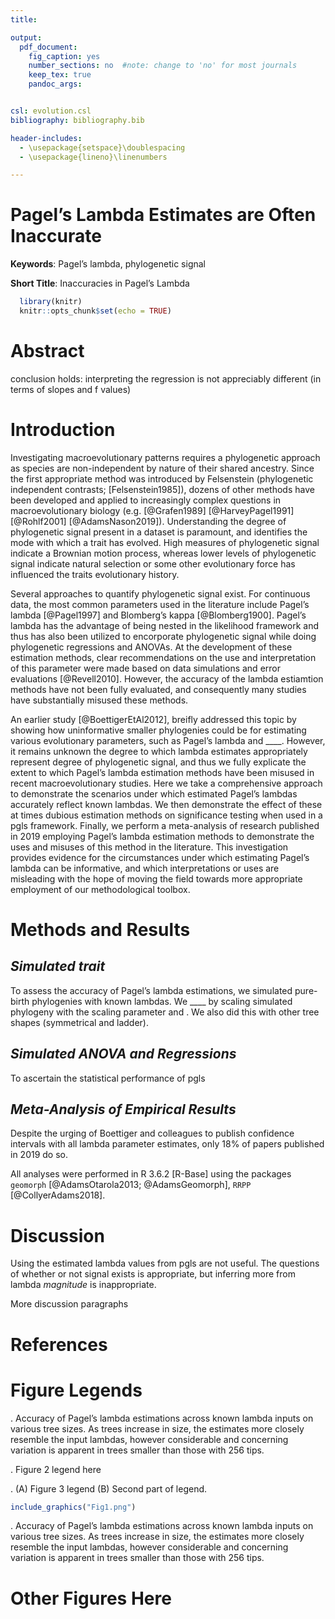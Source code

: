 ```yaml
---
title:

output: 
  pdf_document:
    fig_caption: yes
    number_sections: no  #note: change to 'no' for most journals
    keep_tex: true
    pandoc_args:


csl: evolution.csl
bibliography: bibliography.bib

header-includes:
  - \usepackage{setspace}\doublespacing
  - \usepackage{lineno}\linenumbers

---
```

# Pagel's Lambda Estimates are Often Inaccurate

\hfill\break

**Keywords**: Pagel's lambda, phylogenetic signal \hfill\break

**Short Title**: Inaccuracies in Pagel's Lambda \hfill\break

```r
  library(knitr)
  knitr::opts_chunk$set(echo = TRUE)
```

# Abstract

 conclusion holds: interpreting the regression is not appreciably different (in terms of slopes and f values)


\newpage


# Introduction
Investigating macroevolutionary patterns requires a phylogenetic approach as species are non-independent by nature of their shared ancestry. Since the first appropriate method was introduced by Felsenstein (phylogenetic independent contrasts; [Felsenstein1985]), dozens of other methods have been developed and applied to increasingly complex questions in macroevolutionary biology (e.g. [@Grafen1989] [@HarveyPagel1991] [@Rohlf2001]  [@AdamsNason2019]). Understanding the degree of phylogenetic signal present in a dataset is paramount, and identifies the mode with which a trait has evolved. High measures of phylogenetic signal indicate a Brownian motion process, whereas lower levels of phylogenetic signal indicate natural selection or some other evolutionary force has influenced the traits evolutionary history. \hfill\break

Several approaches to quantify phylogenetic signal exist. For continuous data, the most common parameters used in the literature include Pagel's lambda [@Pagel1997] and Blomberg's kappa [@Blomberg1900]. Pagel's lambda has the advantage of being nested in the likelihood framework and thus has also been utilized to encorporate phylogenetic signal while doing phylogenetic regressions and ANOVAs. At the development of these estimation methods, clear recommendations on the use and interpretation of this parameter were made based on  data simulations and error evaluations [@Revell2010]. However, the accuracy of the lambda estiamtion methods have not been fully evaluated, and consequently many studies have substantially misused these methods.  \hfill\break

An earlier study [@BoettigerEtAl2012], breifly addressed this topic by showing how uninformative smaller phylogenies could be for  estimating various evolutionary parameters, such as Pagel's lambda and ____. However, it remains unknown the degree to which lambda estimates appropriately represent degree of phylogenetic signal, and thus we fully explicate the extent to which Pagel's lambda estimation methods have been misused in recent macroevolutionary studies. Here we take a comprehensive approach to demonstrate the scenarios under which estimated Pagel's lambdas accurately reflect known lambdas. We then demonstrate the effect of these at times dubious estimation methods on significance testing when used in a pgls framework. Finally, we perform a meta-analysis of research published in 2019 employing Pagel's lambda estimation methods to demonstrate the uses and misuses of this method in the literature. This investigation provides evidence for the circumstances under which estimating Pagel's lambda can be informative, and which interpretations or uses are misleading with the hope of moving the field towards more appropriate employment of our methodological toolbox.


# Methods and Results

## *Simulated trait*

To assess the accuracy of Pagel's lambda estimations, we simulated pure-birth phylogenies with known lambdas. We ____ by scaling simulated phylogeny with the scaling parameter and . <!-- obviously this paragraph sucks -->  We also did this with other tree shapes (symmetrical and ladder). \hfill\break


## *Simulated ANOVA and Regressions*

To ascertain the statistical performance of pgls  \hfill\break

## *Meta-Analysis of Empirical Results*

Despite the urging of Boettiger and colleagues to publish confidence intervals with all lambda parameter estimates, only 18% of papers published in 2019 do so. \hfill\break

All analyses were performed in R 3.6.2 [R-Base] using the packages `geomorph` [@AdamsOtarola2013; @AdamsGeomorph], `RRPP` [@CollyerAdams2018]. \hfill\break



# Discussion

Using the estimated lambda values from pgls are not useful. The questions of whether or not signal exists is appropriate, but inferring more from lambda *magnitude* is inappropriate. \hfill\break

More discussion paragraphs

\newpage

# References

 \setlength{\parindent}{-0.25in}
 \setlength{\leftskip}{0.25in}
 \setlength{\parskip}{8pt}
 \noindent

<div id="refs"></div>
 
\newpage

# Figure Legends

\textbf{Figure 1}. Accuracy of Pagel's lambda estimations across known lambda inputs on various tree sizes. As trees increase in size, the estimates more closely resemble the input lambdas, however considerable and concerning variation is apparent in trees smaller than those with 256 tips.  \hfill\break

\textbf{Figure 2}. Figure 2 legend here\hfill\break

\textbf{Figure 3}. (A) Figure 3 legend (B) Second part of legend. \hfill\break


\newpage

```r
include_graphics("Fig1.png")  

```

\singlespacing \textbf{Figure 1}. Accuracy of Pagel's lambda estimations across known lambda inputs on various tree sizes. As trees increase in size, the estimates more closely resemble the input lambdas, however considerable and concerning variation is apparent in trees smaller than those with 256 tips. \hfill\break




\newpage

# Other Figures Here


